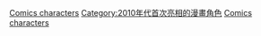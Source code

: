 {{cat topic in year| topic=首次亮相的漫画角色| year=2016}}

[[Category:2016年漫畫|Comics characters]]
[[Category:2010年代首次亮相的漫畫角色|Category:2010年代首次亮相的漫畫角色]]
[[Category:2016年面世的虛構角色|Comics characters]]